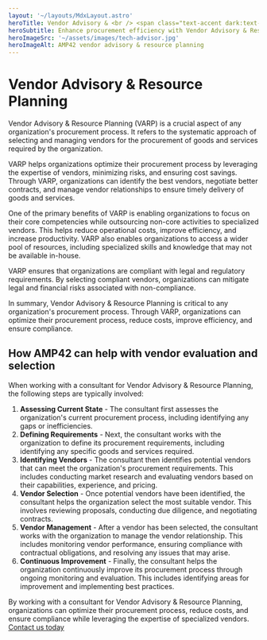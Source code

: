 ```yaml
---
layout: '~/layouts/MdxLayout.astro'
heroTitle: Vendor Advisory & <br /> <span class="text-accent dark:text-white highlight">Resource Planning</span>
heroSubtitle: Enhance procurement efficiency with Vendor Advisory & Resource Planning (VARP). Optimize vendor selection, minimize risks, and ensure compliance while leveraging specialized expertise. AMP42 offers expert guidance in VARP, refining vendor evaluation and selection for cost-effective solutions.
heroImageSrc: '~/assets/images/tech-advisor.jpg'
heroImageAlt: AMP42 vendor advisory & resource planning
---
```


# Vendor Advisory & Resource Planning

Vendor Advisory & Resource Planning (VARP) is a crucial aspect of any organization's procurement process. It refers to the systematic approach of selecting and managing vendors for the procurement of goods and services required by the organization.

VARP helps organizations optimize their procurement process by leveraging the expertise of vendors, minimizing risks, and ensuring cost savings. Through VARP, organizations can identify the best vendors, negotiate better contracts, and manage vendor relationships to ensure timely delivery of goods and services.

One of the primary benefits of VARP is enabling organizations to focus on their core competencies while outsourcing non-core activities to specialized vendors. This helps reduce operational costs, improve efficiency, and increase productivity. VARP also enables organizations to access a wider pool of resources, including specialized skills and knowledge that may not be available in-house.

VARP ensures that organizations are compliant with legal and regulatory requirements. By selecting compliant vendors, organizations can mitigate legal and financial risks associated with non-compliance.

In summary, Vendor Advisory & Resource Planning is critical to any organization's procurement process. Through VARP, organizations can optimize their procurement process, reduce costs, improve efficiency, and ensure compliance.

## How AMP42 can help with vendor evaluation and selection

When working with a consultant for Vendor Advisory & Resource Planning, the following steps are typically involved:

1. **Assessing Current State** - The consultant first assesses the organization's current procurement process, including identifying any gaps or inefficiencies.
2. **Defining Requirements** - Next, the consultant works with the organization to define its procurement requirements, including identifying any specific goods and services required.
3. **Identifying Vendors** - The consultant then identifies potential vendors that can meet the organization's procurement requirements. This includes conducting market research and evaluating vendors based on their capabilities, experience, and pricing.
4. **Vendor Selection** - Once potential vendors have been identified, the consultant helps the organization select the most suitable vendor. This involves reviewing proposals, conducting due diligence, and negotiating contracts.
5. **Vendor Management** - After a vendor has been selected, the consultant works with the organization to manage the vendor relationship. This includes monitoring vendor performance, ensuring compliance with contractual obligations, and resolving any issues that may arise.
6. **Continuous Improvement** - Finally, the consultant helps the organization continuously improve its procurement process through ongoing monitoring and evaluation. This includes identifying areas for improvement and implementing best practices.

By working with a consultant for Vendor Advisory & Resource Planning, organizations can optimize their procurement process, reduce costs, and ensure compliance while leveraging the expertise of specialized vendors. [Contact us today](https://www.amp42.com)
